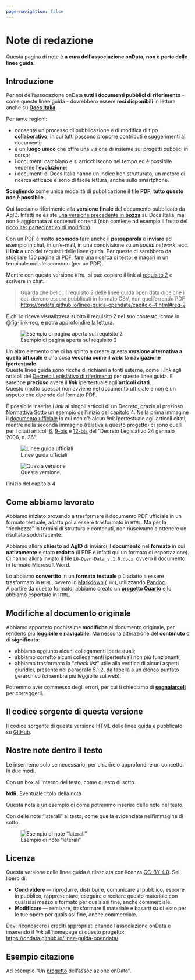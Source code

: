 ```yaml
---
page-navigation: false
---
```


# Note di redazione {.unnumbered}

Questa pagina di note è **a cura dell'associazione onData**, **non è parte delle linee guida**.

## Introduzione {.unnumbered}

Per noi dell'assocazione onData **tutti i documenti pubblici di riferimento** - come queste linee guida - dovrebbero essere **resi disponibili** in lettura anche su [**Docs Italia**](https://docs.italia.it/).

Per tante ragioni:

- consente un processo di pubblicazione e di modifica di tipo **collaborativo**, in cui tutti possono proporre contributi e suggerimenti ai documenti;
- è un **luogo unico** che offre una visione di insieme sui progetti pubblici in corso;
- i documenti cambiano e si arricchiscono nel tempo ed è possibile vederne l'**evoluzione**;
- i documenti di Docs Italia hanno un indice ben strutturato, un motore di ricerca efficace e sono di facile lettura, anche sullo smartphone.

**Scegliendo** come unica modalità di pubblicazione il file **PDF**, **tutto questo non è possibile**.

::: {.callout-important}
Qui facciamo riferimento alla **versione finale** del documento pubblicato da AgID. Infatti ne esiste [una versione precedente in **bozza**](https://docs.italia.it/AgID/documenti-in-consultazione/lg-opendata-docs/it/bozza/index.html) su Docs Italia, ma non è aggiornata ai contenuti correnti (non contiene ad esempio il frutto del [ricco iter partecipativo di modifica](https://www.dati.gov.it/LG_OpenData)).
:::

Con un PDF è molto **scomodo** fare anche il **passaparola** e **inviare** ad esempio in chat, in un'e-mail, in una condivisione su un *social network*, ecc. il **link** a uno dei requisiti delle linee guida. Per queste ci sarebbero da sfogliare 150 pagine di PDF, fare una ricerca di testo, e magari in un terminale mobile scomodo (per un PDF).

Mentre con questa versione `HTML`, si può copiare il link al [requisito 2](capitolo-4.qmd#req-2){.testo-rosso} e scrivere in chat:

> Guarda che bello, il requisito 2 delle linee guida open data dice che i dati devono essere pubblicati in formato CSV, non quell'orrendo PDF <https://ondata.github.io/linee-guida-opendata/capitolo-4.html#req-2>

E chi lo riceve visualizzerà subito il requisito 2 nel suo contesto, come in @fig-link-req, e potrà approfondire la lettura.


:::{.column-page-inset-right}
![Esempio di pagina aperta sul requisito 2](./immagini/link_requisito.png){#fig-link-req fig-alt="Esempio di pagina aperta sul requisito 2" align="center" .lightbox}
:::

Un altro elemento che ci ha spinto a creare questa **versione alternativa a quella ufficiale** è una cosa **vecchia come il web**: la **navigazione ipertestuale**.<br>
Queste linee guida sono ricche di richiami a fonti esterne, come i *link* agli articoli del [Decreto Legislativo di riferimento](https://www.normattiva.it/uri-res/N2Ls?urn:nir:stato:decreto.legislativo:2006-01-24;36) per queste linee guida. E sarebbe **prezioso** avere il **_link_** ipertestuale agli **articoli citati**.<br>
Questo (molto spesso) non avviene nel documento ufficiale e non è un aspetto che dipende dal formato PDF.<br>

[È possibile inserire i *link* ai singoli articoli di un Decreto, grazie al prezioso [Normattiva](https://www.normattiva.it/staticPage/faq#19)]{.aside}
Sotto un esempio dell'inizio del [capitolo 4](capitolo-4.qmd). Nella prima immagine il [documento ufficiale](https://www.agid.gov.it/sites/agid/files/2024-05/lg-open-data_v.1.0_1.pdf) in cui non c'è alcun *link* ipertestuale agli articoli citati, mentre nella seconda immagine (relativa a questo progetto) ci sono quelli per i citati articoli [6](https://www.normattiva.it/uri-res/N2Ls?urn:nir:stato:decreto.legislativo:2006-01-24;36~art6), [9-bis](https://www.normattiva.it/uri-res/N2Ls?urn:nir:stato:decreto.legislativo:2006-01-24;36~art9bis) e [12-bis](https://www.normattiva.it/uri-res/N2Ls?urn:nir:stato:decreto.legislativo:2006-01-24;36~art12bis) del "Decreto Legislativo 24 gennaio 2006, n. 36".





:::{.column-page-inset-right}
::: {#fig-ipertesto layout-ncol=2}

![Linee guida ufficiali](immagini/doc_hyperlink.png){#fig-doc_hyperlink .lightbox group="cap4"}

![Questa versione](immagini/ondata_hyperlink.png){#fig-ondata_hyperlink .lightbox group="cap4"}

l'inizio del capitolo 4
:::
:::

## Come abbiamo lavorato {.unnumbered}

Abbiamo iniziato provando a trasformare il documento PDF ufficiale in un formato testuale, adatto poi a essere trasformato in `HTML`. Ma per la "ricchezza" in termini di struttura e contenuti, non riuscivamo a ottenere un risultato soddisfacente.

Abbiamo allora **chiesto** ad **AgID** di inviarci il **documento** nel **formato** in cui **nativamente** è stato **redatto** (il PDF è infatti qui un formato di esportazione).<br>Ci hanno allora inviato il file [`LG-Open-Data_v.1.0.docx`](rawdata/LG-Open-Data_v.1.0.docx), ovvero il documento in formato Microsoft Word.

Lo abbiamo **convertito** in un **formato testuale** più adatto a essere trasformato in `HTML`, ovvero in [Markdown](https://omni.wikiwand.com/en/articles/Markdown) (`.md`), utilizzando [Pandoc](https://pandoc.org/).<br>
A partire da questo formato, abbiamo creato un [**progetto Quarto**](https://quarto.org/) e lo abbiamo esportato in `HTML`.

## Modifiche al documento originale {.unnumbered}

Abbiamo apportato pochissime **modifiche** al documento originale, per renderlo più **leggibile** e **navigabile**. Ma nessuna alterazione del **contenuto** o di **significato**:

- abbiamo aggiunto alcuni collegamenti ipertestuali;
- abbiamo corretto alcuni collegamenti ipertestuali non più funzionanti;
- abbiamo trasformato la "*check list*" utile alla verifica di alcuni aspetti giuridici, presente nel paragrafo 5.1.2, da tabella a un elenco puntato gerarchico (ci sembra più leggibile sul web).

Potremmo aver commesso degli errori, per cui ti chiediamo di [**segnalarceli**](https://github.com/ondata/linee-guida-opendata/issues?q=sort%3Aupdated-desc+is%3Aissue+is%3Aopen) per correggerli.

## Il codice sorgente di questa versione {.unnumbered}

Il codice sorgente di questa versione HTML delle linee guida è pubblicato su [GitHub](https://github.com/ondata/linee-guida-opendata).

## Nostre note dentro il testo {.unnumbered}

Le inseriremo solo se necessario, per chiarire o approfondire un concetto. In due modi.

Con un box all'interno del testo, come questo di sotto.

:::{.ndr}

::::{.ndr-header}
:::::{.ndr-icon}
:::::
**NdR**: Eventuale titolo della nota
::::

::::{.ndr-body}
Questa nota è un esempio di come potremmo inserire delle note nel testo.
::::

:::

Con delle note "laterali" al testo, come quella evidenziata nell'immagine di sotto.

![Esempio di note "laterali"](immagini/note_aside.png){#fig-note_aside .lightbox}

## Licenza {.unnumbered}

Questa versione delle linee guida è rilasciata con licenza [CC-BY 4.0](https://creativecommons.org/licenses/by/4.0/deed.it). Sei libero di:

- **Condividere **— riprodurre, distribuire, comunicare al pubblico, esporre in pubblico, rappresentare, eseguire e recitare questo materiale con qualsiasi mezzo e formato per qualsiasi fine, anche commerciale.
- **Modificare **— remixare, trasformare il materiale e basarti su di esso per le tue opere per qualsiasi fine, anche commerciale.

Devi riconoscere i crediti appropriati citando l'associazione onData e inserendo il *link* all'homepage di questo progetto:<br>
<https://ondata.github.io/linee-guida-opendata/>


::: {.callout-note}
## Esempio citazione
Ad esempio "Un [progetto](https://ondata.github.io/linee-guida-opendata/) dell'associazione onData".
:::
